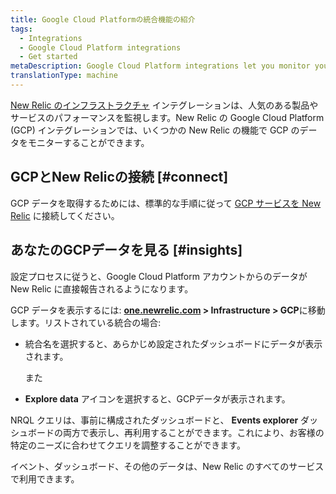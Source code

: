 ```yaml
---
title: Google Cloud Platformの統合機能の紹介
tags:
  - Integrations
  - Google Cloud Platform integrations
  - Get started
metaDescription: Google Cloud Platform integrations let you monitor your GCP data in New Relic.
translationType: machine
---
```


[New Relic のインフラストラクチャ](/docs/infrastructure/new-relic-infrastructure/getting-started/introduction-new-relic-infrastructure) インテグレーションは、人気のある製品やサービスのパフォーマンスを監視します。New Relic の Google Cloud Platform (GCP) インテグレーションでは、いくつかの New Relic の機能で GCP のデータをモニターすることができます。

## GCPとNew Relicの接続 [#connect]

GCP データを取得するためには、標準的な手順に従って [GCP サービスを New Relic](/docs/infrastructure/gcp-integrations) に接続してください。

## あなたのGCPデータを見る [#insights]

設定プロセスに従うと、Google Cloud Platform アカウントからのデータが New Relic に直接報告されるようになります。

GCP データを表示するには: **[one.newrelic.com](https://one.newrelic.com) > Infrastructure > GCP**に移動します。リストされている統合の場合:

* 統合名を選択すると、あらかじめ設定されたダッシュボードにデータが表示されます。

  また

* **Explore data** <Icon name="fe-database"/>アイコンを選択すると、GCPデータが表示されます。

NRQL クエリは、事前に構成されたダッシュボードと、 **Events explorer** ダッシュボードの両方で表示し、再利用することができます。これにより、お客様の特定のニーズに合わせてクエリを調整することができます。

イベント、ダッシュボード、その他のデータは、New Relic のすべてのサービスで利用できます。